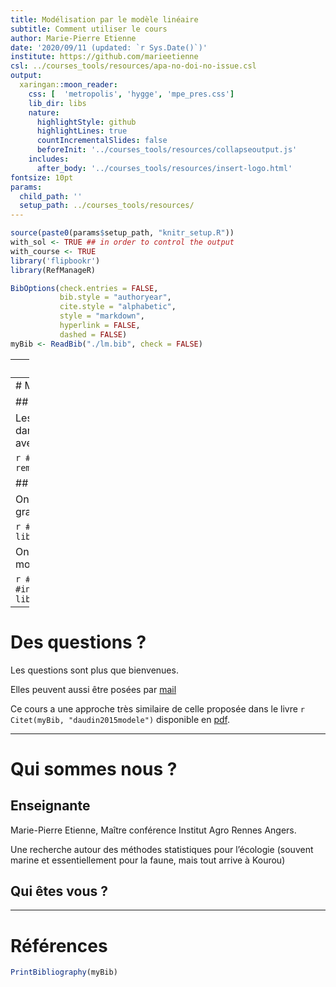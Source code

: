 ```yaml
---
title: Modélisation par le modèle linéaire
subtitle: Comment utiliser le cours
author: Marie-Pierre Etienne
date: '2020/09/11 (updated: `r Sys.Date()`)'
institute: https://github.com/marieetienne
csl: ../courses_tools/resources/apa-no-doi-no-issue.csl
output:
  xaringan::moon_reader:
    css: [  'metropolis', 'hygge', 'mpe_pres.css']
    lib_dir: libs
    nature:
      highlightStyle: github
      highlightLines: true
      countIncrementalSlides: false
      beforeInit: '../courses_tools/resources/collapseoutput.js'
    includes:
      after_body: '../courses_tools/resources/insert-logo.html'
fontsize: 10pt
params:
  child_path: ''
  setup_path: ../courses_tools/resources/
---
```




```r
source(paste0(params$setup_path, "knitr_setup.R"))
with_sol <- TRUE ## in order to control the output
with_course <- TRUE
library('flipbookr')
library(RefManageR)
```


```r
BibOptions(check.entries = FALSE,
           bib.style = "authoryear",
           cite.style = "alphabetic",
           style = "markdown",
           hyperlink = FALSE,
           dashed = FALSE)
myBib <- ReadBib("./lm.bib", check = FALSE)
```

---
# Introduction

Le cours alterne des sessions des cours et des exercices pratiques. Les cours sont disponibles en vidéo.

Les codes utilisés dans le cours sont mis à disposition néanmoins le cours se concentre sur les concepts de modélisation, plutôt que sur les commandes R.

L'ensemble des slides est disponible sur [mon compte GitHub](https://github.com/MarieEtienne/courses/tree/master/linearmodel) sous forme de fichiers `.Rmd`.


---
# Mise en oeuvre

## Données 

Les données utilisées dans le cours sont disponibles dans le package `coursedata` à installer depuis GitHub avec la commande :


```r
#install.package('remotes')
remotes::install_github('MarieEtienne/coursesdata')
```

## Code R

On va utiliser les fonctions du `tidyverse` et les graphiques sont proposés avec `ggplot2`.

```r
#install.package('tidyverse')
library(tidyverse)
library(ggplot2)
```

On utilisera également des fonctions spécifiques du modèle linéaire

```r
#install.packages('car')
#install.packages('emmeans')
library(car)
library(emmeans)
```


---
# Des questions ?

Les questions sont plus que bienvenues. 

Elles peuvent aussi être posées par [mail](mailto:marie-pierre.etienne@agrocampus-ouest.fr)


Ce cours a une approche très similaire de celle proposée dans le livre `r Citet(myBib, "daudin2015modele")` disponible en [pdf](https://marieetienne.github.io/MesPapiers/2012_ModeleLineaireEt_Extensions.pdf).

---

# Qui sommes nous ?

## Enseignante 

Marie-Pierre Etienne, Maître conférence Institut Agro Rennes Angers. 

Une recherche autour des méthodes statistiques pour l'écologie (souvent marine et essentiellement  pour la faune, mais tout arrive à Kourou)

## Qui êtes vous ?


---
# Références


```r
PrintBibliography(myBib)
```




